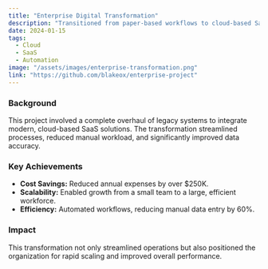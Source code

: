 ```yaml
---
title: "Enterprise Digital Transformation"
description: "Transitioned from paper-based workflows to cloud-based SaaS solutions, saving over $250K+ annually."
date: 2024-01-15
tags:
  - Cloud
  - SaaS
  - Automation
image: "/assets/images/enterprise-transformation.png"
link: "https://github.com/blakeox/enterprise-project"
---
```


### Background

This project involved a complete overhaul of legacy systems to integrate modern, cloud-based SaaS solutions. The transformation streamlined processes, reduced manual workload, and significantly improved data accuracy.

### Key Achievements

- **Cost Savings:** Reduced annual expenses by over $250K.
- **Scalability:** Enabled growth from a small team to a large, efficient workforce.
- **Efficiency:** Automated workflows, reducing manual data entry by 60%.

### Impact

This transformation not only streamlined operations but also positioned the organization for rapid scaling and improved overall performance.
